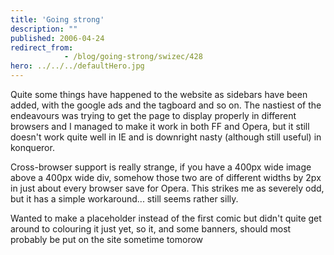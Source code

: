 ```yaml
---
title: 'Going strong'
description: ""
published: 2006-04-24
redirect_from: 
            - /blog/going-strong/swizec/428
hero: ../../../defaultHero.jpg
---
```

Quite some things have happened to the website as sidebars have been added, with the google ads and the tagboard and so on. The nastiest of the endeavours was trying to get the page to display properly in different browsers and I managed to make it work in both FF and Opera, but it still doesn&#x27;t work quite well in IE and is downright nasty (although still useful) in konqueror.

Cross-browser support is really strange, if you have a 400px wide image above a 400px wide div, somehow those two are of different widths by 2px in just about every browser save for Opera. This strikes me as severely odd, but it has a simple workaround... still seems rather silly.

Wanted to make a placeholder instead of the first comic but didn&#x27;t quite get around to colouring it just yet, so it, and some banners, should most probably be put on the site sometime tomorow
